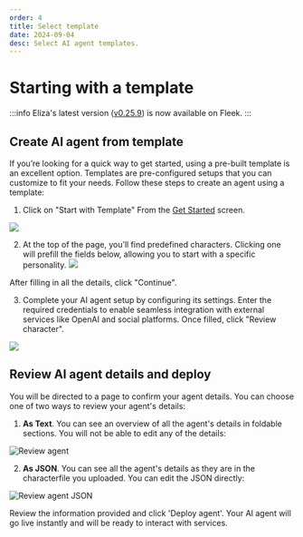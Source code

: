```yaml
---
order: 4
title: Select template
date: 2024-09-04
desc: Select AI agent templates.
---
```


# Starting with a template

:::info
Eliza's latest version ([v0.25.9](https://elizaos.github.io/eliza/docs/changelog/#v0259-march-02-2025)) is now available on Fleek.
:::

## Create AI agent from template

If you’re looking for a quick way to get started, using a pre-built template is an excellent option.
Templates are pre-configured setups that you can customize to fit your needs.
Follow these steps to create an agent using a template:

1. Click on "Start with Template"
   From the [Get Started](http://fleek.xyz/eliza/) screen.

![](./b-template.png)

2. At the top of the page, you’ll find predefined characters.
   Clicking one will prefill the fields below, allowing you to start with a specific personality.
   ![](./template.png)

After filling in all the details, click "Continue".

3. Complete your AI agent setup by configuring its settings. Enter the required credentials to enable seamless integration with external services like OpenAI and social platforms. Once filled, click "Review character".

![](./env.png)

## Review AI agent details and deploy

You will be directed to a page to confirm your agent details. You can choose one of two ways to review your agent's details:

1. **As Text**. You can see an overview of all the agent's details in foldable sections. You will not be able to edit any of the details:

![Review agent](./review-agent.png)

2. **As JSON**. You can see all the agent's details as they are in the characterfile you uploaded. You can edit the JSON directly:

![Review agent JSON](./review-json.png)

Review the information provided and click 'Deploy agent'. Your AI agent will go live instantly and will be ready to interact with services.
